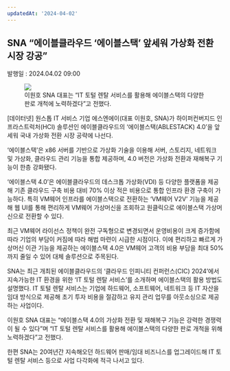 ```yaml
---
updatedAt: '2024-04-02'
---
```


<h2>SNA “에이블클라우드 ‘에이블스택’ 앞세워 가상화 전환 시장 강공”</h2>
<div style={{ color: '#909090' }}>발행일 : 2024.04.02 09:00</div>

<figure>
  <img src='/images/blog/news_5.png' />
  <div style={{ display: 'flex', justifyContent: 'center', fontSize: '12px' }}>이원호 SNA 대표는 “IT 토털 렌탈 서비스를 활용해 에이블스택의 다양한 판로 개척에 노력하겠다”고 전했다.</div>

</figure>

[데이터넷] 원스톱 IT 서비스 기업 에스엔에이(대표 이원호, SNA)가 하이퍼컨버지드 인프라스트럭처(HCI) 솔루션인 에이블클라우드의 ‘에이블스택(ABLESTACK) 4.0’을 앞세워 국내 가상화 전환 시장 공략에 나선다.

‘에이블스택’은 x86 서버를 기반으로 가상화 기술을 이용해 서버, 스토리지, 네트워크 및 가상화, 클라우드 관리 기능을 통합 제공하며, 4.0 버전은 가상화 전환과 재해복구 기능이 한층 강화됐다.

‘에이블스택 4.0’은 에이블클라우드의 데스크톱 가상화(VDI) 등 다양한 플랫폼을 제공해 기존 클라우드 구축 비용 대비 70% 이상 적은 비용으로 통합 인프라 환경 구축이 가능하다. 특히 VM웨어 인프라를 에이블스택으로 전환하는 ‘VM웨어 V2V’ 기능을 제공해 웹 UI를 통해 편리하게 VM웨어 가상머신을 조회하고 원클릭으로 에이블스택 가상머신으로 전환할 수 있다.

최근 VM웨어 라이선스 정책이 완전 구독형으로 변경되면서 운영비용이 크게 증가함에 따라 기업의 부담이 커짐에 따라 해법 마련이 시급한 시점이다. 이에 편리하고 빠르게 가상머신 이관 기능을 제공하는 에이블스택 4.0은 VM웨어 고객의 비용 부담을 최대 50%까지 줄일 수 있어 대체 솔루션으로 주목된다.

SNA는 최근 개최된 에이블클라우드의 ‘클라우드 인피니티 컨퍼런스(CIC) 2024’에서 지속가능한 IT 환경을 위한 ‘IT 토털 렌탈 서비스’를 소개하며 에이블스택의 활용 방법도 설명했다. IT 토털 렌탈 서비스는 기업에 하드웨어, 소프트웨어, 네트워크 등 IT 자산을 임대 방식으로 제공해 초기 투자 비용을 절감하고 유지 관리 업무를 아웃소싱으로 제공하는 사업이다.

이원호 SNA 대표는 “에이블스택 4.0의 가상화 전환 및 재해복구 기능은 강력한 경쟁력이 될 수 있다”며 “IT 토털 렌탈 서비스를 활용해 에이블스택의 다양한 판로 개척을 위해 노력하겠다”고 전했다.

한편 SNA는 20여년간 지속해오던 하드웨어 판매/임대 비즈니스를 업그레이드해 IT 토털 렌탈 서비스 등으로 사업 다각화에 적극 나서고 있다.
